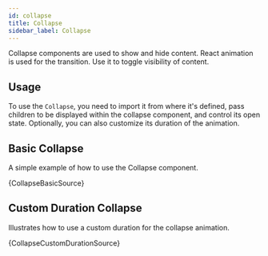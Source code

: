 ```yaml
---
id: collapse
title: Collapse
sidebar_label: Collapse
---
```


Collapse components are used to show and hide content. React animation is used for the transition. Use it to toggle visibility of content.

## Usage

To use the `Collapse`, you need to import it from where it's defined, pass children to be displayed within the collapse component, and control its open state. Optionally, you can also customize its duration of the animation.


## Basic Collapse

A simple example of how to use the Collapse component.


<CodeSample>
    <CollapseBasicDemo />
</CodeSample>

<CodeBlock language="tsx">{CollapseBasicSource}</CodeBlock>

## Custom Duration Collapse

Illustrates how to use a custom duration for the collapse animation.


<CodeSample>
    <CollapseCustomDurationDemo />
</CodeSample>

<CodeBlock language="tsx">{CollapseCustomDurationSource}</CodeBlock>
